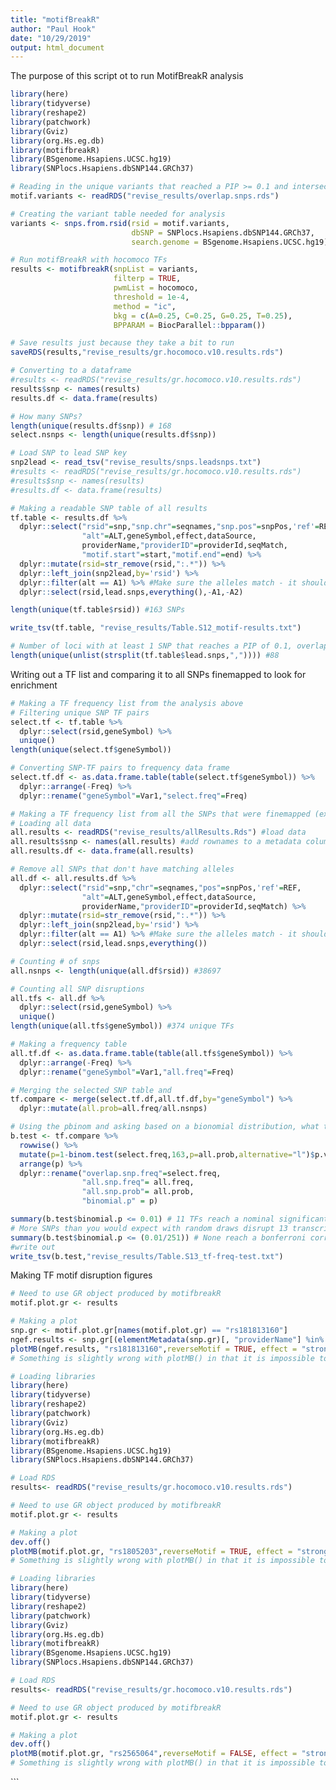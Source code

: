 ```yaml
---
title: "motifBreakR"
author: "Paul Hook"
date: "10/29/2019"
output: html_document
---
```


The purpose of this script ot to run MotifBreakR analysis

```r
library(here)
library(tidyverse)
library(reshape2)
library(patchwork)
library(Gviz)
library(org.Hs.eg.db)
library(motifbreakR)
library(BSgenome.Hsapiens.UCSC.hg19)
library(SNPlocs.Hsapiens.dbSNP144.GRCh37)
```


```r
# Reading in the unique variants that reached a PIP >= 0.1 and intersected with an open chromatin peak from an enriched annotation
motif.variants <- readRDS("revise_results/overlap.snps.rds")

# Creating the variant table needed for analysis
variants <- snps.from.rsid(rsid = motif.variants,
                           dbSNP = SNPlocs.Hsapiens.dbSNP144.GRCh37,
                           search.genome = BSgenome.Hsapiens.UCSC.hg19)

# Run motifBreakR with hocomoco TFs
results <- motifbreakR(snpList = variants,
                       filterp = TRUE,
                       pwmList = hocomoco,
                       threshold = 1e-4,
                       method = "ic",
                       bkg = c(A=0.25, C=0.25, G=0.25, T=0.25),
                       BPPARAM = BiocParallel::bpparam())

# Save results just because they take a bit to run
saveRDS(results,"revise_results/gr.hocomoco.v10.results.rds")

# Converting to a dataframe
#results <- readRDS("revise_results/gr.hocomoco.v10.results.rds")
results$snp <- names(results)
results.df <- data.frame(results)

# How many SNPs?
length(unique(results.df$snp)) # 168
select.nsnps <- length(unique(results.df$snp))

# Load SNP to lead SNP key
snp2lead <- read_tsv("revise_results/snps.leadsnps.txt")
#results <- readRDS("revise_results/gr.hocomoco.v10.results.rds")
#results$snp <- names(results)
#results.df <- data.frame(results)

# Making a readable SNP table of all results
tf.table <- results.df %>%
  dplyr::select("rsid"=snp,"snp.chr"=seqnames,"snp.pos"=snpPos,'ref'=REF,
                "alt"=ALT,geneSymbol,effect,dataSource,
                providerName,"providerID"=providerId,seqMatch,
                "motif.start"=start,"motif.end"=end) %>%
  dplyr::mutate(rsid=str_remove(rsid,":.*")) %>%
  dplyr::left_join(snp2lead,by='rsid') %>%
  dplyr::filter(alt == A1) %>% #Make sure the alleles match - it should remove a few multi-allelic snps
  dplyr::select(rsid,lead.snps,everything(),-A1,-A2)

length(unique(tf.table$rsid)) #163 SNPs

write_tsv(tf.table, "revise_results/Table.S12_motif-results.txt")

# Number of loci with at least 1 SNP that reaches a PIP of 0.1, overlaps with a SZ enriched open chromatin region, and disrupts a TF binding site. Have to split them by comma in order to get a proper count since some SNPs reside in mutliple loci.
length(unique(unlist(strsplit(tf.table$lead.snps,",")))) #88
```

Writing out a TF list and comparing it to all SNPs finemapped to look for enrichment
```r
# Making a TF frequency list from the analysis above
# Filtering unique SNP TF pairs
select.tf <- tf.table %>%
  dplyr::select(rsid,geneSymbol) %>%
  unique()
length(unique(select.tf$geneSymbol))

# Converting SNP-TF pairs to frequency data frame
select.tf.df <- as.data.frame.table(table(select.tf$geneSymbol)) %>%
  dplyr::arrange(-Freq) %>%
  dplyr::rename("geneSymbol"=Var1,"select.freq"=Freq)

# Making a TF frequency list from all the SNPs that were finemapped (excluding those above)
# Loading all data
all.results <- readRDS("revise_results/allResults.Rds") #load data
all.results$snp <- names(all.results) #add rownames to a metadata column
all.results.df <- data.frame(all.results)

# Remove all SNPs that don't have matching alleles
all.df <- all.results.df %>%
  dplyr::select("rsid"=snp,"chr"=seqnames,"pos"=snpPos,'ref'=REF,
                "alt"=ALT,geneSymbol,effect,dataSource,
                providerName,"providerID"=providerId,seqMatch) %>%
  dplyr::mutate(rsid=str_remove(rsid,":.*")) %>%
  dplyr::left_join(snp2lead,by='rsid') %>%
  dplyr::filter(alt == A1) %>% #Make sure the alleles match - it should remove a few multi-allelic snps - only keep results from the correct alleles
  dplyr::select(rsid,lead.snps,everything())

# Counting # of snps
all.nsnps <- length(unique(all.df$rsid)) #38697

# Counting all SNP disruptions
all.tfs <- all.df %>%
  dplyr::select(rsid,geneSymbol) %>%
  unique()
length(unique(all.tfs$geneSymbol)) #374 unique TFs

# Making a frequency table
all.tf.df <- as.data.frame.table(table(all.tfs$geneSymbol)) %>%
  dplyr::arrange(-Freq) %>%
  dplyr::rename("geneSymbol"=Var1,"all.freq"=Freq)

# Merging the selected SNP table and 
tf.compare <- merge(select.tf.df,all.tf.df,by="geneSymbol") %>%
  dplyr::mutate(all.prob=all.freq/all.nsnps)

# Using the pbinom and asking based on a bionomial distribution, what the probability of picking select.freq or more out of 163 trials (picking motifs for 163 SNPs).
b.test <- tf.compare %>%
  rowwise() %>%
  mutate(p=1-binom.test(select.freq,163,p=all.prob,alternative="l")$p.value) %>%
  arrange(p) %>%
  dplyr::rename("overlap.snp.freq"=select.freq,
                "all.snp.freq"= all.freq,
                "all.snp.prob"= all.prob,
                "binomial.p" = p)

summary(b.test$binomial.p <= 0.01) # 11 TFs reach a nominal significant enrichment of 0.01
# More SNPs than you would expect with random draws disrupt 13 transcription factors
summary(b.test$binomial.p <= (0.01/251)) # None reach a bonferroni corrected significance
#write out
write_tsv(b.test,"revise_results/Table.S13_tf-freq-test.txt") 
```

Making TF motif disruption figures
```r
# Need to use GR object produced by motifbreakR
motif.plot.gr <- results

# Making a plot
snp.gr <- motif.plot.gr[names(motif.plot.gr) == "rs181813160"]
ngef.results <- snp.gr[(elementMetadata(snp.gr)[, "providerName"] %in% c('ZN148_si','SP1_f2','KLF15_f1','EGR1_f2'))]
plotMB(ngef.results, "rs181813160",reverseMotif = TRUE, effect = "strong")
# Something is slightly wrong with plotMB() in that it is impossible to save the image through R. Might just have to export this using RStudio as a PDF after plotting in R
```

```r
# Loading libraries
library(here)
library(tidyverse)
library(reshape2)
library(patchwork)
library(Gviz)
library(org.Hs.eg.db)
library(motifbreakR)
library(BSgenome.Hsapiens.UCSC.hg19)
library(SNPlocs.Hsapiens.dbSNP144.GRCh37)

# Load RDS
results<- readRDS("revise_results/gr.hocomoco.v10.results.rds")

# Need to use GR object produced by motifbreakR
motif.plot.gr <- results

# Making a plot
dev.off()
plotMB(motif.plot.gr, "rs1805203",reverseMotif = TRUE, effect = "strong")
# Something is slightly wrong with plotMB() in that it is impossible to save the image through R. Might just have to export this using RStudio as a PDF after plotting in R
```

```r
# Loading libraries
library(here)
library(tidyverse)
library(reshape2)
library(patchwork)
library(Gviz)
library(org.Hs.eg.db)
library(motifbreakR)
library(BSgenome.Hsapiens.UCSC.hg19)
library(SNPlocs.Hsapiens.dbSNP144.GRCh37)

# Load RDS
results<- readRDS("revise_results/gr.hocomoco.v10.results.rds")

# Need to use GR object produced by motifbreakR
motif.plot.gr <- results

# Making a plot
dev.off()
plotMB(motif.plot.gr, "rs2565064",reverseMotif = FALSE, effect = "strong")
# Something is slightly wrong with plotMB() in that it is impossible to save the image through R. Might just have to export this using RStudio as a PDF after plotting in R
```


```
